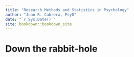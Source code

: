```yaml
--- 
title: "Research Methods and Statistics in Psychology"
author: "Juan R. Cabrera, PsyD"
date: "`r Sys.Date()`"
site: bookdown::bookdown_site
---
```


# Down the rabbit-hole

